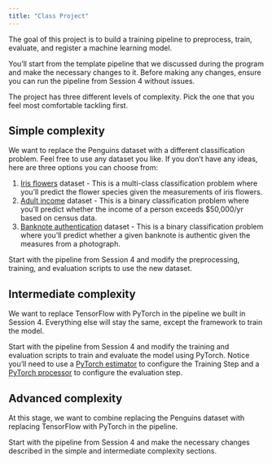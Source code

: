 ---
title: "Class Project"
---

The goal of this project is to build a training pipeline to preprocess, train, evaluate, and register a machine learning model.

You'll start from the template pipeline that we discussed during the program and make the necessary changes to it. Before making any changes, ensure you can run the pipeline from Session 4 without issues.

The project has three different levels of complexity. Pick the one that you feel most comfortable tackling first.

## Simple complexity
We want to replace the Penguins dataset with a different classification problem. Feel free to use any dataset you like. If you don't have any ideas, here are three options you can choose from:

1. [Iris flowers](https://archive.ics.uci.edu/dataset/53/iris) dataset - This is a multi-class classification problem where you'll predict the flower species given the measurements of iris flowers.
2. [Adult income](https://archive.ics.uci.edu/dataset/2/adult) dataset - This is a binary classification problem where you'll predict whether the income of a person exceeds $50,000/yr based on census data.
3. [Banknote authentication](https://archive.ics.uci.edu/dataset/267/banknote+authentication) dataset - This is a binary classification problem where you'll predict whether a given banknote is authentic given the measures from a photograph.

Start with the pipeline from Session 4 and modify the preprocessing, training, and evaluation scripts to use the new dataset.

## Intermediate complexity
We want to replace TensorFlow with PyTorch in the pipeline we built in Session 4. Everything else will stay the same, except the framework to train the model.

Start with the pipeline from Session 4 and modify the training and evaluation scripts to train and evaluate the model using PyTorch. Notice you'll need to use a [PyTorch estimator](https://sagemaker.readthedocs.io/en/stable/frameworks/pytorch/sagemaker.pytorch.html) to configure the Training Step and a [PyTorch processor](https://sagemaker.readthedocs.io/en/stable/frameworks/pytorch/sagemaker.pytorch.html#pytorch-processor) to configure the evaluation step.

## Advanced complexity
At this stage, we want to combine replacing the Penguins dataset with replacing TensorFlow with PyTorch in the pipeline.

Start with the pipeline from Session 4 and make the necessary changes described in the simple and intermediate complexity sections.